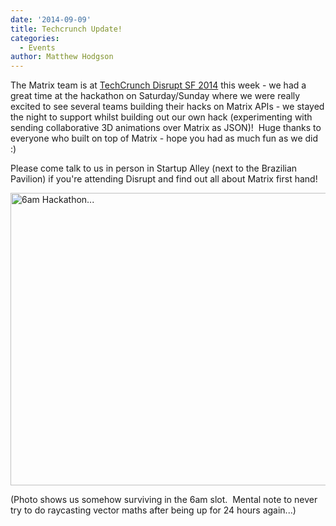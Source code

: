 ```yaml
---
date: '2014-09-09'
title: Techcrunch Update!
categories:
  - Events
author: Matthew Hodgson
---
```


The Matrix team is at <a href="http://techcrunch.com/events/disrupt-sf-2014/">TechCrunch Disrupt SF 2014</a> this week - we had a great time at the hackathon on Saturday/Sunday where we were really excited to see several teams building their hacks on Matrix APIs - we stayed the night to support whilst building out our own hack (experimenting with sending collaborative 3D animations over Matrix as JSON)!  Huge thanks to everyone who built on top of Matrix - hope you had as much fun as we did :)

Please come talk to us in person in Startup Alley (next to the Brazilian Pavilion) if you're attending Disrupt and find out all about Matrix first hand!

<a href="http://matrix.org/blog/wp-content/uploads/2014/09/6am.jpg"><img class="aligncenter size-large wp-image-138" src="http://matrix.org/blog/wp-content/uploads/2014/09/6am-1024x768.jpg" alt="6am Hackathon..." width="625" height="468" /></a>

(Photo shows us somehow surviving in the 6am slot.  Mental note to never try to do raycasting vector maths after being up for 24 hours again...)

&nbsp;